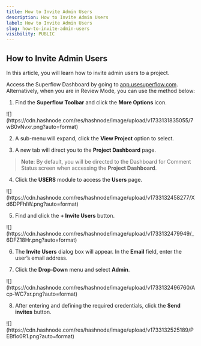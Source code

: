 ```yaml
---
title: How to Invite Admin Users
description: How to Invite Admin Users
label: How to Invite Admin Users
slug: how-to-invite-admin-users
visibility: PUBLIC
---
```


## How to Invite Admin Users

In this article, you will learn how to invite admin users to a project.

Access the Superflow Dashboard by going to [app.usesuperflow.com](app.usesuperflow.com). Alternatively, when you are in Review Mode, you can use the method below:

1. Find the **Superflow Toolbar** and click the **More Options** icon.

<Frame>
![](https://cdn.hashnode.com/res/hashnode/image/upload/v1733131835055/7wB0vNvxr.png?auto=format)
</Frame>

2. A sub-menu will expand, click the **View Project** option to select.

3. A new tab will direct you to the **Project Dashboard** page.

> **Note**: By default, you will be directed to the Dashboard for Comment Status screen when accessing the **Project Dashboard**.

4. Click the **USERS** module to access the **Users** page.

<Frame>
![](https://cdn.hashnode.com/res/hashnode/image/upload/v1733132458277/Xd6DPFhIW.png?auto=format)
</Frame>

5. Find and click the **+ Invite Users** button.

<Frame>
![](https://cdn.hashnode.com/res/hashnode/image/upload/v1733132479949/_6DFZ18Hr.png?auto=format)
</Frame>

6. The **Invite Users** dialog box will appear. In the **Email** field, enter the user’s email address.

7. Click the **Drop-Down** menu and select **Admin**.

<Frame>
![](https://cdn.hashnode.com/res/hashnode/image/upload/v1733132496760/Acp-WC7xr.png?auto=format)
</Frame>

8. After entering and defining the required credentials, click the **Send invites** button.

<Frame>
![](https://cdn.hashnode.com/res/hashnode/image/upload/v1733132525189/PEBflo0R1.png?auto=format)
</Frame>

